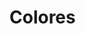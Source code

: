 

<Meta title="Paleta de Colores" />

# Colores

<ColorPalette>
  <ColorItem
    title="theme.palette.primary.main"
    subtitle="NBCH Blue"
    colors={[color.primaryMain]}
  />
  <ColorItem
    title="theme.palette.secondary.main"
    subtitle="NBCH Light Blue"
    colors={[color.secondaryMain]}
  />
  <br />
  <br />
  <ColorItem
    title="theme.palette.background.default"
    subtitle="NBCH Background default"
    colors={[color.backgroundDefault]}
  />
  <br />
  <br />
  <ColorItem
    title="theme.palette.text.primary"
    subtitle="NBCH Text Primary"
    colors={[color.textPrimary]}
  />
  <ColorItem
    title="theme.palette.text.secondary"
    subtitle="NBCH Text Secondary"
    colors={[color.textSecondary]}
  />
  <br />
  <br />
  <ColorItem
    title="theme.palette.error.main"
    subtitle="NBCH Error Main"
    colors={[color.errorMain]}
  />
  <ColorItem
    title="theme.palette.warning.main"
    subtitle="NBCH Warning Main"
    colors={[color.warningMain]}
  />
  <ColorItem
    title="theme.palette.info.main"
    subtitle="NBCH Info Main"
    colors={[color.infoMain]}
  />
  <ColorItem
    title="theme.palette.success.main"
    subtitle="NBCH Success Main"
    colors={[color.successMain]}
  />
  <br />
  <br />
  <ColorItem
    title="theme.palette.common.orange"
    subtitle="Orange"
    colors={[color.orange]}
  />
  <ColorItem
    title="theme.palette.common.gold"
    subtitle="Gold"
    colors={[color.gold]}
  />
  <ColorItem
    title="theme.palette.common.lightBlue"
    subtitle="Light Blue"
    colors={[color.lightBlue]}
  />
  <ColorItem
    title="theme.palette.common.seafoam"
    subtitle="Seafoam"
    colors={[color.seafoam]}
  />
  <ColorItem
    title="theme.palette.common.purple"
    subtitle="Purple"
    colors={[color.purple]}
  />
  <ColorItem
    title="theme.palette.common.ultraviolet"
    subtitle="Ultraviolet"
    colors={[color.ultraviolet]}
  />
  <ColorItem
    title="theme.palette.common.green"
    subtitle="Green"
    colors={[color.green]}
  />
  <ColorItem
    title="theme.palette.common.grey"
    subtitle="Grey"
    colors={[color.grey]}
  />
  <br />
  <br />
  <ColorItem
    title="Monochrome"
    colors={[
      color[900],
      color[800],
      color[700],
      color[600],
      color[500],
      color[400],
      color[300],
      color[200],
      color[100],
      color[50],
    ]}
  />
</ColorPalette>
